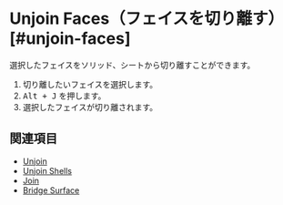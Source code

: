 
# Unjoin Faces（フェイスを切り離す） [#unjoin-faces]

<Reference shortcut="" command="Unjoin Faces" button="" />

選択したフェイスをソリッド、シートから切り離すことができます。

1. 切り離したいフェイスを選択します。
2. <kbd>Alt + J</kbd> を押します。
3. 選択したフェイスが切り離されます。

## 関連項目
- [Unjoin](./unjoin)
- [Unjoin Shells](./unjoin-shells)
- [Join](./join)
- [Bridge Surface](./bridge-surface)







